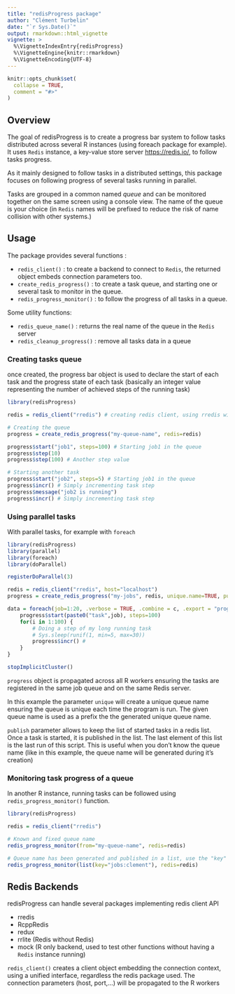 ---
title: "redisProgress package"
author: "Clément Turbelin"
date: "`r Sys.Date()`"
output: rmarkdown::html_vignette
vignette: >
  %\VignetteIndexEntry{redisProgress}
  %\VignetteEngine{knitr::rmarkdown}
  %\VignetteEncoding{UTF-8}
---

```{r setup, include = FALSE}
knitr::opts_chunk$set(
  collapse = TRUE,
  comment = "#>"
)
```

## Overview

The goal of redisProgress is to create a progress bar system to follow tasks distributed across several R instances (using foreach package for example). It uses `Redis` instance, a key-value store server <https://redis.io/>,  to follow tasks progress.

As it mainly designed to follow tasks in a distributed settings, this package focuses on following progress of several tasks running in parallel.

Tasks are grouped in a common named *queue* and can be monitored together on the same screen using a console view. The name of the queue is your choice (in `Redis` names will be prefixed to reduce the risk of name collision with other systems.)

## Usage

The package provides several functions :
 
 - `redis_client()` : to create a backend to connect to `Redis`, the returned object embeds connection parameters too.
 - `create_redis_progress()` : to create a task queue, and starting one or several task to monitor in the queue.
 - `redis_progress_monitor()` : to follow the progress of all tasks in a queue.
 
Some utility functions: 

 - `redis_queue_name()` : returns the real name of the queue in the `Redis` server
 - `redis_cleanup_progress()` : remove all tasks data in a queue

### Creating tasks queue

once created, the progress bar object is used to declare the start of each task and the progress state of each task (basically an integer value representing the number of achieved steps of the running task)

```{r eval=FALSE}
library(redisProgress)

redis = redis_client("rredis") # creating redis client, using rredis with default parameters

# Creating the queue 
progress = create_redis_progress("my-queue-name", redis=redis)

progress$start("job1", steps=100) # Starting job1 in the queue
progress$step(10)
progress$step(100) # Another step value

# Starting another task
progress$start("job2", steps=5) # Starting job1 in the queue
progress$incr() # Simply incrementing task step
progress$message("job2 is running")
progress$incr() # Simply incrementing task step

```

### Using parallel tasks

With parallel tasks, for example with `foreach`

```{r eval=FALSE}
library(redisProgress)
library(parallel)
library(foreach)
library(doParallel)

registerDoParallel(3)

redis = redis_client("rredis", host="localhost")
progress = create_redis_progress("my-jobs", redis, unique.name=TRUE, publish = "jobs:clement")

data = foreach(job=1:20, .verbose = TRUE, .combine = c, .export = "progress") %dopar% {
    progress$start(paste0("task",job), steps=100)
    for(i in 1:100) {
        # Doing a step of my long running task
        # Sys.sleep(runif(1, min=5, max=30))
        progress$incr() # 
    }
}

stopImplicitCluster()
```
`progress` object is propagated across all R workers ensuring the tasks are registered in the same 
job queue and on the same Redis server.

In this example the parameter `unique` will create a unique queue name ensuring the queue is unique each time the program is run. The given queue name is used as a prefix the the generated unique queue name.

`publish` parameter allows to keep the list of started tasks in a redis list. Once a task is started, it is published in the list. The last element of this list is the last run of this script. This is useful when you don't know the queue name (like in this example, the queue name will be generated during it's creation)

### Monitoring task progress of a queue

In another R instance, running tasks can be followed using `redis_progress_monitor()` function.

```{r eval=FALSE}
library(redisProgress)

redis = redis_client("rredis") 

# Known and fixed queue name
redis_progress_monitor(from="my-queue-name", redis=redis)

# Queue name has been generated and published in a list, use the "key" parameter in a list to get the real queue name from the list
redis_progress_monitor(list(key="jobs:clement"), redis=redis)

```

## Redis Backends

redisProgress can handle several packages implementing redis client API
 
- rredis
- RcppRedis
- redux
- rrlite (Redis without Redis)
- mock (R only backend, used to test other functions without having a `Redis` instance running)

`redis_client()` creates a client object embedding the connection context, using a unified interface, regardless the
redis package used. The connection parameters (host, port,...) will be propagated to the R workers

